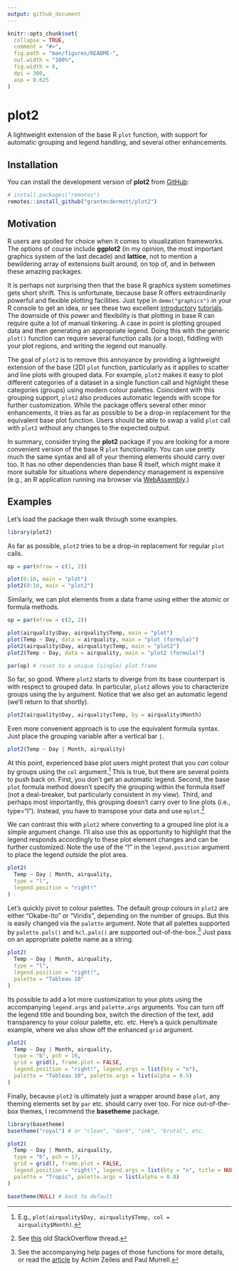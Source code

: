```yaml
---
output: github_document
---
```


<!-- README.md is generated from README.Rmd. Please edit that file -->

```r
knitr::opts_chunk$set(
  collapse = TRUE,
  comment = "#>",
  fig.path = "man/figures/README-",
  out.width = "100%",
  fig.width = 8,
  dpi = 300,
  asp = 0.625
)
```

# plot2

<!-- badges: start -->
<!-- badges: end -->

A lightweight extension of the base R `plot` function, with support for
automatic grouping and legend handling, and several other enhancements.

## Installation

You can install the development version of **plot2** from
[GitHub](https://github.com/):

``` r
# install.packages("remotes")
remotes::install_github("grantmcdermott/plot2")
```

## Motivation

R users are spoiled for choice when it comes to visualization frameworks. The
options of course include **ggplot2** (in my opinion, the most important
graphics system of the last decade) and **lattice**, not to mention a 
bewildering array of extensions built around, on top of, and in between these
amazing packages.

It is perhaps not surprising then that the base R graphics system sometimes gets
short shrift. This is unfortunate, because base R offers extraordinarily
powerful and flexible plotting facilities. Just type in `demo("graphics")` in
your R console to get an idea, or see these two excellent 
[introductory](https://github.com/karoliskoncevicius/tutorial_r_introduction/blob/main/baseplotting.md)
[tutorials](https://quizzical-engelbart-d15a44.netlify.app/2021-2022_m2-data-2_visu-2_practice#1). The downside of this power and flexibility is that plotting in base R
can require quite a lot of manual tinkering. A case in point is plotting grouped
data and then generating an appropriate legend. Doing this with the generic
`plot()` function can require several function calls (or a loop), fiddling
with your plot regions, and writing the legend out manually.

The goal of `plot2` is to remove this annoyance by providing a lightweight
extension of the base (2D) `plot` function, particularly as it applies to
scatter and line plots with grouped data. For example, `plot2` makes it easy to
plot different categories of a dataset in a single function call and highlight
these categories (groups) using modern colour palettes. Coincident with this
grouping support, `plot2` also produces automatic legends with scope for further
customization. While the package offers several other minor enhancements, it
tries as far as possible to be a drop-in replacement for the equivalent base
plot function. Users should be able to swap a valid `plot` call with `plot2`
without any changes to the expected output.

In summary, consider trying the **plot2** package if you are looking for a more
convenient version of the base R `plot` functionality. You can use pretty much
the same syntax and all of your theming elements should carry over too. It has
no other dependencies than base R itself, which might make it more suitable for
situations where dependency management is expensive (e.g., an R application 
running ina browser via [WebAssembly](https://docs.r-wasm.org/webr/latest/).)

## Examples

Let's load the package then walk through some examples.

```r
library(plot2)
```

As far as possible, `plot2` tries to be a drop-in replacement for regular `plot`
calls.

```r
op = par(mfrow = c(1, 2))

plot(0:10, main = "plot")
plot2(0:10, main = "plot2")
```

Similarly, we can plot elements from a data frame using either the atomic or
formula methods.

```r
op = par(mfrow = c(2, 2))

plot(airquality$Day, airquality$Temp, main = "plot")
plot(Temp ~ Day, data = airquality, main = "plot (formula)")
plot2(airquality$Day, airquality$Temp, main = "plot2")
plot2(Temp ~ Day, data = airquality, main = "plot2 (formula)")

par(op) # reset to a unique (single) plot frame
```

So far, so good. Where `plot2` starts to diverge from its base counterpart is
with respect to grouped data. In particular, `plot2` allows you to characterize
groups using the `by` argument. Notice that we also get an automatic legend
(we'll return to that shortly).

```r
plot2(airquality$Day, airquality$Temp, by = airquality$Month)
```

Even more convenient approach is to use the equivalent formula syntax. Just
place the grouping variable after a vertical bar `|`.

```r
plot2(Temp ~ Day | Month, airquality)
```

At this point, experienced base plot users might protest that you _can_ colour
by groups using the `col` argument.^[E.g.,
`plot(airquality$Day, airquality$Temp, col = airquality$Month)`.] This is true,
but there are several points to push back on. First, you don't get an automatic
legend. Second, the base `plot` formula method doesn't specify the grouping
within the formula itself (not a deal-breaker, but particularly consistent in my
view). Third, and perhaps most importantly, this grouping doesn't carry over
to line plots (i.e., type="l"). Instead, you have to transpose your data and use
`mplot`.^[See
[this](https://stackoverflow.com/questions/10519873/how-to-create-a-line-plot-with-groups-in-base-r-without-loops)
old StackOverflow thread.]

We can contrast this with `plot2` where converting to a grouped line plot is a
simple argument change. I'll also use this as opportunity to highlight that
the legend responds accordingly to these plot element changes and can be
further customized. Note the use of the "!" in the `legend.position` argument
to place the legend _outside_ the plot area.

```r
plot2( 
  Temp ~ Day | Month, airquality,
  type = "l",
  legend.position = "right!"
)
```

Let's quickly pivot to colour palettes. The default group colours in `plot2` are
either "Okabe-Ito" or "Viridis", depending on the number of groups. But this is
easily changed via the `palette` argument. Note that all palettes supported by
`palette.pals()` and `hcl.pals()` are supported out-of-the-box.^[See the
accompanying help pages of those functions for more details, or read the
[article](https://arxiv.org/pdf/2303.04918.pdf) by Achim Zeileis and Paul
Murrell.] Just pass on an appropriate palette name as a string.

```r
plot2(
  Temp ~ Day | Month, airquality,
  type = "l",
  legend.position = "right!",
  palette = "Tableau 10"
)
```

Its possible to add a lot more customization to your plots using the
accompanying `legend.args` and `palette.args` arguments. You can turn off 
the legend title and bounding box, switch the direction of the text, add 
transparency to your colour palette, etc. etc. Here's a quick penultimate
example, where we also show off the enhanced `grid` argument.

```r
plot2(
  Temp ~ Day | Month, airquality,
  type = "b", pch = 16,
  grid = grid(), frame.plot = FALSE,
  legend.position = "right!", legend.args = list(bty = "n"),
  palette = "Tableau 10", palette.args = list(alpha = 0.5)
)
```

Finally, because `plot2` is ultimately just a wrapper around base `plot`, any
theming elements set by `par` etc. should carry over too. For nice
out-of-the-box themes, I recommend the **basetheme** package.

```r
library(basetheme)
basetheme("royal") # or "clean", "dark", "ink", "brutal", etc.

plot2(
  Temp ~ Day | Month, airquality,
  type = "b", pch = 17,
  grid = grid(), frame.plot = FALSE,
  legend.position = "right!", legend.args = list(bty = "n", title = NULL),
  palette = "Tropic", palette.args = list(alpha = 0.8)
)

basetheme(NULL) # back to default
```